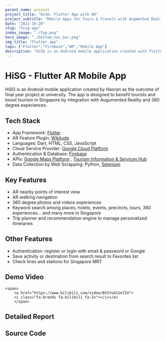 ```yaml
---
parent_name: project
project_title: "HiSG: Flutter App with AR"
project_subtitle: "Mobile Apps for Tours & Travels with Augmented Reality"
date: "2021-10-20"
slug: "hisg-app"
index_image: "./fyp.png"
hero_image: "./bottom_nav_bar.png"
img_title: "Flutter app"
tags: ["Flutter","Firebase","AR","Mobile App"]
description: "HiSG is an Android mobile application created with Flutter and Firebase. The app is designed to benefit tourists and boost tourism in Singapore by integration with Augumented Reality and 360 degree experiences."
---
```


# HiSG - Flutter AR Mobile App

HiSG is an Android mobile application created by Haoran as the outcome of final year project at university. The app is designed to benefit tourists and boost tourism in Singapore by integration with Augumented Reality and 360 degree experiences.

## Tech Stack

* App Framework: [Flutter](https://flutter.dev/)
* AR Feature Plugin: [Wikitude](https://www.wikitude.com/)
* Languages: Dart, HTML, CSS, JavaScript
* Cloud Service Provider: [Google Cloud Platform](https://cloud.google.com/)
* Authentication & Database: [Firebase](https://firebase.google.com/)
* APIs:  [Google Maps Platform](https://mapsplatform.google.com/) ,  [Tourism Information & Services Hub](https://tih.stb.gov.sg/content/tih/en/about_tih/about-us.html)
* Data Collection by Web Scrapping: Python, [Selenium](https://www.selenium.dev/)

## Key Features

- AR nearby points of interest view
- AR walking navigation
- 360 degree photos and videos experiences
- Keyword search among places, hotels, events, precincts, tours, 360 experiences... and many more in Singapore
- Trip planner and recommendation engine to manage personalized itineraries

## Other Features

- Authentication: register or login with email & password or Google
- Save activity or destination from search result to Favorites list
- Check lines and stations for Singapore MRT

## Demo Video

<div className="pb-4">
    <span className="px-4">
        <a href="https://www.youtube.com/watch?v=6vSq-pMynyI">
        <i class="fa-brands fa-youtube fa-2x"></i></a>
    </span>

    <span>
        <a href="https://www.bilibili.com/video/BV1Yu411e72U">
        <i class="fa-brands fa-bilibili fa-2x"></i></a>
        </span>

</div>

## Detailed Report

<div className="pb-4">
    <span className="px-4">
        <a href={downloadFile} download>
        <i class="fa-solid fa-file-arrow-down fa-2x"></i></a>
    </span>
</div>

## Source Code

<div className="pb-4">
    <span className="px-4">
        <a href="https://github.com/Haoran101/FYP-HiSG">
        <i class="fa-brands fa-github fa-2x"></i></a>
    </span>
</div>